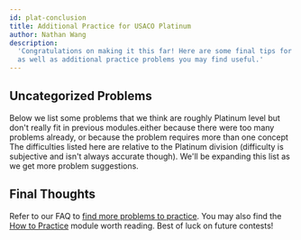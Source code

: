 ```yaml
---
id: plat-conclusion
title: Additional Practice for USACO Platinum
author: Nathan Wang
description:
  'Congratulations on making it this far! Here are some final tips for Platinum,
  as well as additional practice problems you may find useful.'
---
```


## Uncategorized Problems

Below we list some problems that we think are roughly Platinum level but don't
really fit in previous modules.<Asterisk>either because there were too many
problems already, or because the problem requires more than one
concept</Asterisk> The difficulties listed here are relative to the Platinum
division (difficulty is subjective and isn't always accurate though). We'll be
expanding this list as we get more problem suggestions.

<Problems problems="problems" />

## Final Thoughts

Refer to our FAQ to
[find more problems to practice](/general/usaco-faq#q-where-can-i-find-more-practice-problems).
You may also find the [How to Practice](/general/practicing)
module worth reading. Best of luck on future contests!
